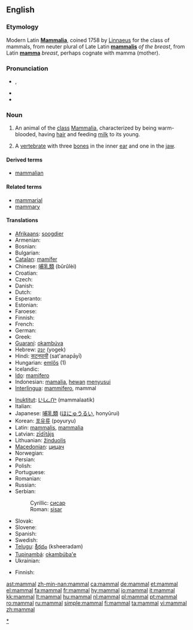{{wikipedia}}
==English==

===Etymology===
Modern Latin '''[[Mammalia]]''', coined 1758 by [[w:Linnaeus|Linnaeus]] for the class of mammals, from neuter plural of Late Latin '''[[mammalis]]''' ''of the breast'', from Latin '''[[mamma]]''' ''breast'', perhaps cognate with mamma (mother).

===Pronunciation===
* {{a|GenAm}} {{IPA|/ˈmæməl/}}, {{SAMPA|/"m{m@l/}}
* {{hyphenation|mam|mal}}
* {{audio|en-us-mammal.ogg|Audio (US)}}

===Noun===
{{en-noun}}

# An animal of the [[class]] [[Mammalia]], characterized by being warm-blooded, having [[hair]] and feeding [[milk]] to its young.
# {{paleontology}} A [[vertebrate]] with three [[bone]]s in the inner [[ear]] and one in the [[jaw]].

====Derived terms====
* [[mammalian]]

====Related terms====
* [[mammarial]]
* [[mammary]]

====Translations====
{{trans-top|animal of the class Mammalia}}
* [[Afrikaans]]: [[soogdier]]
* Armenian: {{t-|hy|կաթնասուն|tr=kat'nasun|sc=Hayeren|xs=Armenian}}
* Bosnian: {{t-|bs|sisar|m}}
* Bulgarian: {{t+|bg|бозайник|m|tr=bozajnik|sc=Cyrl}}
* [[Catalan]]: [[mamífer]]
* Chinese: [[哺乳類]] (bǔrǔlèi)
* Croatian: {{t-|hr|sisavac|m}}
* Czech: {{t-|cs|savec|m}}
* Danish: {{t+|da|pattedyr}}
* Dutch: {{t+|nl|zoogdier|n}}
* Esperanto: {{t-|eo|mamulo|xs=Esperanto}}
* Estonian: {{t-|et|imetaja}}
* Faroese: {{t+|fo|súgdjór|xs=Faroese}}
* Finnish: {{t+|fi|nisäkäs}}
* French: {{t+|fr|mammifère|m}}
* German: {{t+|de|Säugetier|n}}
* Greek: {{t+|el|θηλαστικά|tr=thilastiká|sc=Grek}}
* [[Guaraní]]: [[okambúva]]
* Hebrew: [[יונק]] (yogek)
* Hindi: [[सटनपायी]] (sat'anapāyī)
* Hungarian: [[emlős]] (1)
* Icelandic: {{t+|is|spendýr}}
* [[Ido]]: [[mamifero]]
* Indonesian: [[mamalia]], [[hewan]] [[susu|menyusui]]
* [[Interlingua]]: [[mammifero]], mammal
{{trans-mid}}
* [[Inuktitut]]: [[ᒪᒻᒪᓛᑎᒃ]] (mammalaatik)
* Italian: {{t+|it|mammifero|m}}
* Japanese: [[哺乳類]] ([[ほにゅうるい]], honyūrui)
* Korean: [[포유류]] (poyuryu)
* Latin: [[mammalis]], [[mammalia]]
* Latvian: [[zīdītājs]] {{m}}
* Lithuanian: [[žinduolis]] {{m}}
* [[Macedonian]]: [[цицач]] {{m}}
* Norwegian: {{t-|no|pattedyr|n}}
* Persian: {{t-|fa|پستاندار|tr=pestandar|sc=fa-Arab|xs=Persian}}
* Polish: {{t+|pl|ssak|m}}
* Portuguese: {{t+|pt|mamífero|m}}
* Romanian: {{t+|ro|mamifer|n}}
* Russian: {{t+|ru|млекопитающее|n|tr=mlekopitájuščeje|sc=Cyrl}}
* Serbian:
*: Cyrillic: [[сисар]] {{m}}
*: Roman: [[sisar]] {{m}}
* Slovak: {{t-|sk|cicavec|m}}
* Slovene: {{t+|sl|sesalec|m}}
* Spanish: {{t+|es|mamífero|m}}
* Swedish: {{t+|sv|däggdjur|n}}
* [[Telugu]]: [[క్షీరదం]] (ksheeradam)
* [[Tupinambá]]: [[okambúba'e]]
* Ukrainian: {{t-|uk|ссавці|tr=ssavtsi|sc=Cyrl|xs=Ukrainian}}
{{trans-bottom}}

{{trans-top|paleontology: vertebrate with three bones in the inner ear and one in the jaw}}
* Finnish: {{t+|fi|nisäkäs}}
{{trans-mid}}
{{trans-bottom}}

[[Category:Mammals|*]]

[[ast:mammal]]
[[zh-min-nan:mammal]]
[[ca:mammal]]
[[de:mammal]]
[[et:mammal]]
[[el:mammal]]
[[fa:mammal]]
[[fr:mammal]]
[[hy:mammal]]
[[io:mammal]]
[[it:mammal]]
[[kk:mammal]]
[[lt:mammal]]
[[hu:mammal]]
[[nl:mammal]]
[[pl:mammal]]
[[pt:mammal]]
[[ro:mammal]]
[[ru:mammal]]
[[simple:mammal]]
[[fi:mammal]]
[[ta:mammal]]
[[vi:mammal]]
[[zh:mammal]]